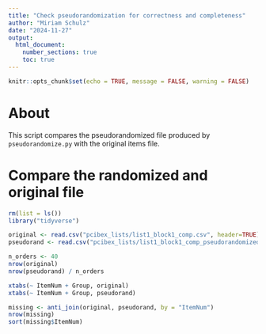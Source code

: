 ```yaml
---
title: "Check pseudorandomization for correctness and completeness"
author: "Miriam Schulz"
date: "2024-11-27"
output:
  html_document:
    number_sections: true
    toc: true
---
```



```r
knitr::opts_chunk$set(echo = TRUE, message = FALSE, warning = FALSE)
```


# About

This script compares the pseudorandomized file produced by `pseudorandomize.py` with the original items file.


# Compare the randomized and original file

```r
rm(list = ls())
library("tidyverse")
```

```r
original <- read.csv("pcibex_lists/list1_block1_comp.csv", header=TRUE)
pseudorand <- read.csv("pcibex_lists/list1_block1_comp_pseudorandomized.csv", header=TRUE)
```

```r
n_orders <- 40
nrow(original)
nrow(pseudorand) / n_orders
```

```r
xtabs(~ ItemNum + Group, original)
xtabs(~ ItemNum + Group, pseudorand)
```

```r
missing <- anti_join(original, pseudorand, by = "ItemNum")
nrow(missing)
sort(missing$ItemNum)
```

